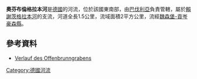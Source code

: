 {{Coord|49.17888|N|10.86684|E|display=title}}

'''奧芬布倫格拉本河'''是[[德國|德國]]的河流，位於該國東南部，由[[巴伐利亞|巴伐利亞]]負責管轄，屬於[[賴謝茨格拉本河|賴謝茨格拉本河]]的支流，河道全長1.5公里，流域面積2平方公里，流經[[魏森堡-貢岑豪森縣|魏森堡-貢岑豪森縣]]。

==參考資料==
* [http://geoportal.bayern.de/bayernatlas/?x=2RgYT2iGt9hGht0RHc3xiDib3o8*xpn8asNoYyKBuMIutXVD2S2N6b29IcYLbSYqSACNyfbOxMkZNucFaBtGHUOuuEbuVZGy9wDE9J*h3ag&X=5449526.25&Y=4417153.00&zoom=11&lang=de&topic=ba&bgLayer=tk&catalogNodes=122 Verlauf des Offenbrunngrabens] {{Wayback|url=http://geoportal.bayern.de/bayernatlas/?x=2RgYT2iGt9hGht0RHc3xiDib3o8*xpn8asNoYyKBuMIutXVD2S2N6b29IcYLbSYqSACNyfbOxMkZNucFaBtGHUOuuEbuVZGy9wDE9J*h3ag&X=5449526.25&Y=4417153.00&zoom=11&lang=de&topic=ba&bgLayer=tk&catalogNodes=122 |date=20180207005220 }}

{{Germany-geo-stub}}
[[Category:德國河流|Category:德國河流]]